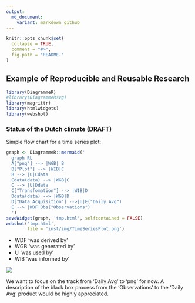 ```yaml
---
output:
  md_document:
    variant: markdown_github
---
```


<!-- README.md is generated from README.Rmd. Please edit that file -->

```r
knitr::opts_chunk$set(
  collapse = TRUE,
  comment = "#>",
  fig.path = "README-"
)
```

## Example of Reproducible and Reusable Research 

```r
library(DiagrammeR)
#library(DiagrammeRsvg)
library(magrittr)
library(htmlwidgets)
library(webshot)
```

### Status of the Dutch climate (DRAFT)

Simple flow chart for a time series plot:
```r
graph <- DiagrammeR::mermaid('
  graph RL
  A["png"] --> |WGB| B
  B["Plot"] --> |WIB|C
  B --> |U|Cdata
  Cdata(data) --> |WGB|C
  C --> |U|Ddata
  C["Transfomation"] --> |WIB|D
  Ddata(data) --> |WGB|D
  D["Data Acquisition"] -->|U|E("Daily Avg")
  E --> |WDF|Obs("Observations")
  ')
saveWidget(graph, 'tmp.html', selfcontained = FALSE)
webshot('tmp.html',
        file = 'inst/img/TimeSeriesPlot.png')
```

- WDF 'was derived by'
- WGB 'was generated by'
- U 'was used by'
- WIB 'was informed by'

<img src="inst/img/TimeSeriesPlot.png" align="middle">

We want to focus on the track from 'Daily Avg' to 'png' for now. A description
of the black box process from the 'Observations' to the 'Daily Avg' product
would be highly appreciated.

